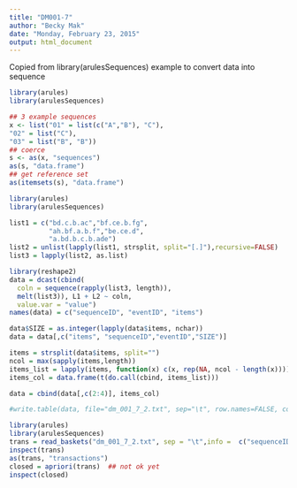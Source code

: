 ```yaml
---
title: "DM001-7"
author: "Becky Mak"
date: "Monday, February 23, 2015"
output: html_document
---
```

Copied from library(arulesSequences) example to convert data into sequence
```r
library(arules)
library(arulesSequences)

## 3 example sequences
x <- list("01" = list(c("A","B"), "C"),
"02" = list("C"),
"03" = list("B", "B"))
## coerce
s <- as(x, "sequences")
as(s, "data.frame")
## get reference set
as(itemsets(s), "data.frame")

```

```r
library(arules)
library(arulesSequences)

list1 = c("bd.c.b.ac","bf.ce.b.fg",
          "ah.bf.a.b.f","be.ce.d",
          "a.bd.b.c.b.ade")
list2 = unlist(lapply(list1, strsplit, split="[.]"),recursive=FALSE)
list3 = lapply(list2, as.list)

library(reshape2)
data = dcast(cbind(
  coln = sequence(rapply(list3, length)), 
  melt(list3)), L1 + L2 ~ coln, 
  value.var = "value")
names(data) = c("sequenceID", "eventID", "items")

data$SIZE = as.integer(lapply(data$items, nchar))
data = data[,c("items", "sequenceID","eventID","SIZE")]

items = strsplit(data$items, split="")
ncol = max(sapply(items,length))
items_list = lapply(items, function(x) c(x, rep(NA, ncol - length(x))))
items_col = data.frame(t(do.call(cbind, items_list)))

data = cbind(data[,c(2:4)], items_col)

#write.table(data, file="dm_001_7_2.txt", sep="\t", row.names=FALSE, col.names=FALSE, na="")
```
```r
library(arules)
library(arulesSequences)
trans = read_baskets("dm_001_7_2.txt", sep = "\t",info =  c("sequenceID","eventID","size"))
inspect(trans)
as(trans, "transactions")
closed = apriori(trans)  ## not ok yet
inspect(closed)

```
